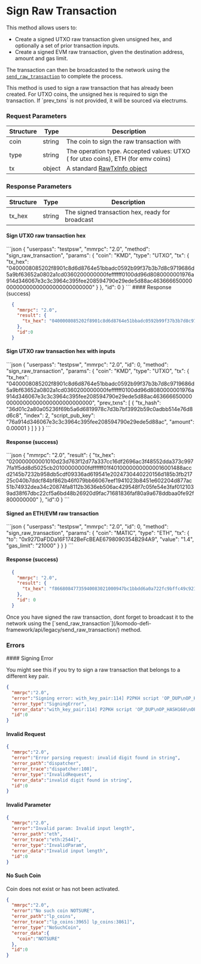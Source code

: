 
# Sign Raw Transaction

This method allows users to:

*   Create a signed UTXO raw transaction given unsigned hex, and optionally a set of prior transaction inputs.
*   Create a signed EVM raw transaction, given the destination address, amount and gas limit.

The transaction can then be broadcasted to the network using the [`send_raw_transaction`](/komodo-defi-framework/api/legacy/send_raw_transaction/) to complete the process.

<Note>
  This method is used to sign a raw transaction that has already been created.
  For UTXO coins, the unsigned hex is required to sign the transaction.
  If `prev_txns` is not provided, it will be sourced via electrums.
</Note>

### Request Parameters

| Structure | Type   | Description                                                                         |
| --------- | ------ | ----------------------------------------------------------------------------------- |
| coin      | string | The coin to sign the raw transaction with                                           |
| type      | string | The operation type. Accepted values: UTXO ( for utxo coins), ETH (for emv coins)    |
| tx        | object | A standard [RawTxInfo object](/komodo-defi-framework/api/common_structures/wallet/#raw-tx-info) |

### Response Parameters

| Structure | Type   | Description                                     |
| --------- | ------ | ----------------------------------------------- |
| tx\_hex   | string | The signed transaction hex, ready for broadcast |

#### Sign UTXO raw transaction hex

<CodeGroup title="" tag="POST" label="sign_raw_transaction" mm2MethodDecorate="true">
  ```json
  {
    "userpass": "testpsw",
    "mmrpc": "2.0",
    "method": "sign_raw_transaction",
    "params": {
      "coin": "KMD",
      "type": "UTXO",
      "tx": {
        "tx_hex": "0400008085202f8901c8d6d8764e51bbadc0592b99f37b3b7d8c9719686d5a9bf63652a0802a1cd0360200000000feffffff0100dd96d8080000001976a914d346067e3c3c3964c395fee208594790e29ede5d88ac46366665000000000000000000000000000000"
      }
    },
    "id": 0
  }
  ```
</CodeGroup>

<CollapsibleSection expandedText="Hide Response" collapsedText="Show Response">
  #### Response (success)

  ```json
    {
      "mmrpc": "2.0",
      "result": {
        "tx_hex": "0400008085202f8901c8d6d8764e51bbadc0592b99f37b3b7d8c9719686d5a9bf63652a0802a1cd036020000006a47304402206b40df6d7b1d87622ea1eba0cdce09dfaf21556a408b2bd245920c2f3e9ff5e702201bd7bcc9587a9731cfd7c57057f173cbf635d2818263a96f211c413f6e83d187012103d8064eece4fa5c0f8dc0267f68cee9bdd527f9e88f3594a323428718c391ecc2feffffff0100dd96d8080000001976a914d346067e3c3c3964c395fee208594790e29ede5d88ac46366665000000000000000000000000000000"
      },
      "id":0
    }
  ```
</CollapsibleSection>

#### Sign UTXO raw transaction hex with inputs

<CodeGroup title="" tag="POST" label="sign_raw_transaction" mm2MethodDecorate="true">
  ```json
  {
    "userpass": "testpsw",
    "mmrpc": "2.0",
    "id": 0,
    "method": "sign_raw_transaction",
    "params": {
      "coin": "KMD",
      "type": "UTXO",
      "tx": {
        "tx_hex": "0400008085202f8901c8d6d8764e51bbadc0592b99f37b3b7d8c9719686d5a9bf63652a0802a1cd0360200000000feffffff0100dd96d8080000001976a914d346067e3c3c3964c395fee208594790e29ede5d88ac46366665000000000000000000000000000000",
        "prev_txns": [
          {
            "tx_hash": "36d01c2a80a05236f69b5a6d6819978c7d3b7bf3992b59c0adbb514e76d8d6c8",
            "index": 2,
            "script_pub_key": "76a914d346067e3c3c3964c395fee208594790e29ede5d88ac",
            "amount": 0.00001
          }
        ]
      }
    }
  }
  ```
</CodeGroup>

#### Response (success)

<CollapsibleSection expandedText="Hide Response" collapsedText="Show Response">
  ```json
    {
      "mmrpc": "2.0",
      "result": {
        "tx_hex": "020000000001010d23d763f12d77a337cc16df2696ac3f48552dda373c9977fa1f5dd8d5025cb20100000000fdffffff01f40100000000000016001488accd2145b7232b958db5cdf09336ad619541e2024730440220156d185b3fb21725c040b7ddcf84bf862b46f079bb66067eef1941023b8451e602204d877ac51b74932dea34c20874fa8112b3636eb506ac429548f7c05fe54e3faf0121039ad38f67dbc22cf5a6bd48b26920d9fac71681836faf80a9a678ddbaa0fe92f800000000"
      },
      "id":0
    }
  ```
</CollapsibleSection>

#### Signed an ETH/EVM raw transaction

<CodeGroup title="" tag="POST" label="sign_raw_transaction" mm2MethodDecorate="true">
  ```json
  {
    "userpass": "testpsw",
    "mmrpc": "2.0",
    "id": 0,
    "method": "sign_raw_transaction",
    "params": {
      "coin": "MATIC",
      "type": "ETH",
      "tx": {
        "to": "0x927DaFDDa16F1742BeFcBEAE6798090354B294A9",
        "value": "1.4",
        "gas_limit": "21000"
      }
    }
  }
  ```
</CodeGroup>

#### Response (success)

```json
  {
    "mmrpc": "2.0",
    "result": {
      "tx_hex": "f86680847735940083021000947bc1bbdd6a0a722fc9bffc49c921b685ecb84b948210008025a06c0ecbccf92caf5ac620b118f09a84a18c73d7b209e75696bb10e3c24c2dba64a055af3638f92daec1eb3057fb6a9ccf418325bb1aa6121a3314c3885100a5e63a"
    },
    "id": 0
  }
```

<Note>
  Once you have signed the raw transaction, dont forget to broadcast it to
  the network using the [`send_raw_transaction`](/komodo-defi-framework/api/legacy/send_raw_transaction/) method.
</Note>

### Errors

<CollapsibleSection expandedText="Hide Errors" collapsedText="Show Errors">
  #### Signing Error

  You might see this if you try to sign a raw transaction that belongs to a different key pair.

  ```json
  {
    "mmrpc":"2.0",
    "error":"Signing error: with_key_pair:114] P2PKH script 'OP_DUP\nOP_HASH160\nOP_PUSHBYTES_20 0xd346067e3c3c3964c395fee208594790e29ede5d\nOP_EQUALVERIFY\nOP_CHECKSIG\n' built from input key pair doesn't match expected prev script 'OP_DUP\nOP_HASH160\nOP_PUSHBYTES_20 0x32311a35188a9439c6c866e842564d6fefd3a028\nOP_EQUALVERIFY\nOP_CHECKSIG\n'","error_path":"utxo_common","error_trace":"utxo_common:3144]",
    "error_type":"SigningError",
    "error_data":"with_key_pair:114] P2PKH script 'OP_DUP\nOP_HASH160\nOP_PUSHBYTES_20 0xd346067e3c3c3964c395fee208594790e29ede5d\nOP_EQUALVERIFY\nOP_CHECKSIG\n' built from input key pair doesn't match expected prev script 'OP_DUP\nOP_HASH160\nOP_PUSHBYTES_20 0x32311a35188a9439c6c866e842564d6fefd3a028\nOP_EQUALVERIFY\nOP_CHECKSIG\n'",
    "id":0
  }
  ```

  #### Invalid Request

  ```json
  {
    "mmrpc":"2.0",
    "error":"Error parsing request: invalid digit found in string",
    "error_path":"dispatcher",
    "error_trace":"dispatcher:108]",
    "error_type":"InvalidRequest",
    "error_data":"invalid digit found in string",
    "id":0
  }
  ```

  #### Invalid Parameter

  ```json
  {
    "mmrpc":"2.0",
    "error":"Invalid param: Invalid input length",
    "error_path":"eth",
    "error_trace":"eth:2544]",
    "error_type":"InvalidParam",
    "error_data":"Invalid input length",
    "id":0
  }
  ```

  #### No Such Coin

  Coin does not exist or has not been activated.

  ```json
  {
    "mmrpc":"2.0",
    "error":"No such coin NOTSURE",
    "error_path":"lp_coins",
    "error_trace":"lp_coins:3965] lp_coins:3861]",
    "error_type":"NoSuchCoin",
    "error_data":{
      "coin":"NOTSURE"
    },
    "id":0
  }
  ```
</CollapsibleSection>
